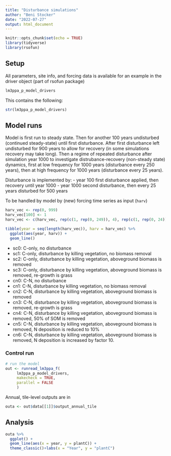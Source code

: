 ```yaml
---
title: "Disturbance simulations"
author: "Beni Stocker"
date: "2022-07-27"
output: html_document
---
```


```r
knitr::opts_chunk$set(echo = TRUE)
library(tidyverse)
library(rsofun)
```

## Setup

All parameters, site info, and forcing data is available for an example in the driver object (part of rsofun package)
```r
lm3ppa_p_model_drivers
```

This contains the following:
```r
str(lm3ppa_p_model_drivers)
```

## Model runs

Model is first run to steady state. Then for another 100 years undisturbed (continued steady-state) until first disturbance. After first disturbance left undisturbed for 900 years to allow for recovery (in some simulations recovery may take long). Then a regime of repeated disturbance after simulation year 1000 to investigate distrubance-recovery (non-steady state) dynamics, first at low frequency for 1000 years (disturbance every 250 years), then at high frequency for 1000 years (disturbance every 25 years).

Disturbance is implemented by:
- year 100 first disturbance applied, then recovery until year 1000
- year 1000 second disturbance, then every 25 years disturbed for 500 years

To be handled by model by (new) forcing time series as input (`harv`)
```r
harv_vec <- rep(0, 999)
harv_vec[100] <- 1
harv_vec <- c(harv_vec, rep(c(1, rep(0, 249)), 4), rep(c(1, rep(0, 24)), 40))

tibble(year = seq(length(harv_vec)), harv = harv_vec) %>% 
  ggplot(aes(year, harv)) +
  geom_line()
```


- sc0: C-only, no disturbance
- sc1: C-only, disturbance by killing vegetation, no biomass removal
- sc2: C-only, disturbance by killing vegetation, aboveground biomass is removed
- sc3: C-only, disturbance by killing vegetation, aboveground biomass is removed, re-growth is grass
- cn0: C-N, no disturbance
- cn1: C-N, disturbance by killing vegetation, no biomass removal
- cn2: C-N, disturbance by killing vegetation, aboveground biomass is removed
- cn3: C-N, disturbance by killing vegetation, aboveground biomass is removed, re-growth is grass
- cn4: C-N, disturbance by killing vegetation, aboveground biomass is removed, 50% of SOM is removed
- cn5: C-N, disturbance by killing vegetation, aboveground biomass is removed, N deposition is reduced to 10%
- cn6: C-N, disturbance by killing vegetation, aboveground biomass is removed, N deposition is increased by factor 10.


### Control run

```r
# run the model
out <- runread_lm3ppa_f(
     lm3ppa_p_model_drivers,
     makecheck = TRUE,
     parallel = FALSE
     )
```

Annual, tile-level outputs are in
```r
outa <- out$data[[1]]$output_annual_tile
```


## Analysis

```r
outa %>% 
  ggplot() +
  geom_line(aes(x = year, y = plantC)) +
  theme_classic()+labs(x = "Year", y = "plantC")
```

